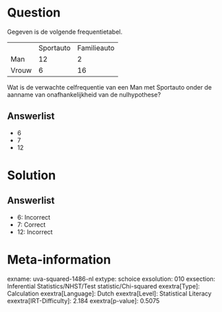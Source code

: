 Question
========

Gegeven is de volgende frequentietabel.

  ------- ----------- -------------
          Sportauto   Familieauto
  Man     12          2
  Vrouw   6           16
  ------- ----------- -------------

Wat is de verwachte celfrequentie van een Man met Sportauto onder de
aanname van onafhankelijkheid van de nulhypothese?

Answerlist
----------

* 6
* 7
* 12

Solution
========

Answerlist
----------

* 6: Incorrect
* 7: Correct
* 12: Incorrect

Meta-information
================
exname: uva-squared-1486-nl
extype: schoice
exsolution: 010
exsection: Inferential Statistics/NHST/Test statistic/Chi-squared
exextra[Type]: Calculation
exextra[Language]: Dutch
exextra[Level]: Statistical Literacy
exextra[IRT-Difficulty]: 2.184
exextra[p-value]: 0.5075

